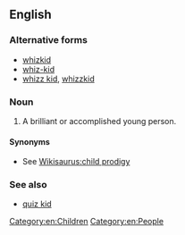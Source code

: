 {{also|whizkid|whiz-kid}}
==English==

===Alternative forms===
* [[whizkid]]
* [[whiz-kid]]
* [[whizz kid]], [[whizzkid]]

===Noun===
{{en-noun}}

# A brilliant or accomplished young person.

====Synonyms====
* See [[Wikisaurus:child prodigy]]

===See also===
* [[quiz kid]]

[[Category:en:Children]]
[[Category:en:People]]